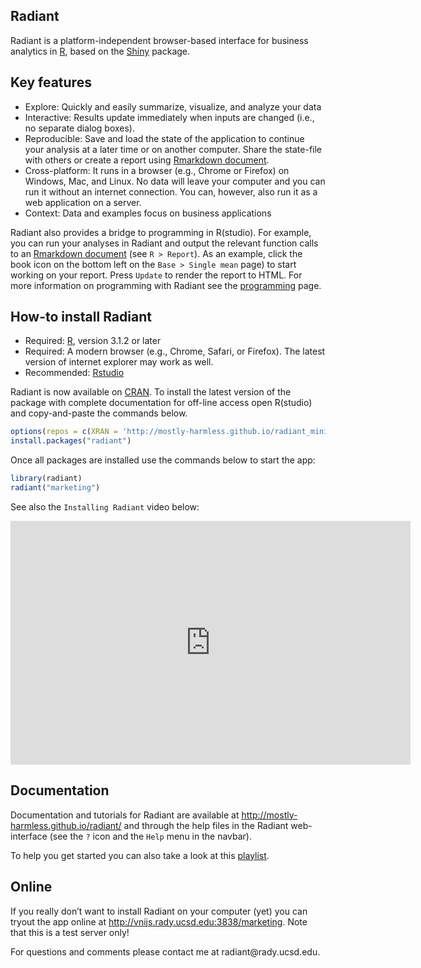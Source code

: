 ## Radiant

Radiant is a platform-independent browser-based interface for business analytics in [R](http://www.r-project.org/), based on the [Shiny](http[://www.rstudio.com/shiny/) package.

## Key features

- Explore: Quickly and easily summarize, visualize, and analyze your data
- Interactive: Results update immediately when inputs are changed (i.e., no separate dialog boxes).
- Reproducible: Save and load the state of the application to continue your analysis at a later time or on another computer. Share the state-file with others or create a report using [Rmarkdown document](http://rmarkdown.rstudio.com/).
- Cross-platform: It runs in a browser (e.g., Chrome or Firefox) on Windows, Mac, and Linux. No data will leave your computer and you can run it without an internet connection. You can, however, also run it as a web application on a server.
- Context: Data and examples focus on business applications

Radiant also provides a bridge to programming in R(studio). For example, you can run your analyses in Radiant and output the relevant function calls to an [Rmarkdown document](http://rmarkdown.rstudio.com/) (see `R > Report`). As an example, click the book icon on the bottom left on the `Base > Single mean` page) to start working on your report. Press `Update` to render the report to HTML. For more information on programming with Radiant see the [programming](http://mostly-harmless.github.io/radiant/programming.html) page.

## How-to install Radiant

- Required: [R](http://cran.cnr.berkeley.edu/), version 3.1.2 or later
- Required: A modern browser (e.g., Chrome, Safari, or Firefox). The latest version of internet explorer may work as well.
- Recommended: [Rstudio](http://www.rstudio.com/products/rstudio/download/)

Radiant is now available on [CRAN](http://cran.r-project.org/web/packages/radiant/index.html). To install the latest version of the package with complete documentation for off-line access open R(studio) and copy-and-paste the commands below.

```r
options(repos = c(XRAN = 'http://mostly-harmless.github.io/radiant_miniCRAN/'))
install.packages("radiant")
```

Once all packages are installed use the commands below to start the app:

```r
library(radiant)
radiant("marketing")
```

See also the `Installing Radiant` video below:

<iframe width="640" height="390" src="https://www.youtube.com/embed/AtB2SsmzBsk" frameborder="0" allowfullscreen></iframe>

## Documentation

Documentation and tutorials for Radiant are available at <http://mostly-harmless.github.io/radiant/> and through the help files in the Radiant web-interface (see the `?` icon and the `Help` menu in the navbar).

To help you get started you can also take a look at this [playlist](https://www.youtube.com/watch?v=e02LFmNysoM&list=PLNhtaetb48EfAAlfQMJsuvLCSLvcn_0BC).

## Online

If you really don't want to install Radiant on your computer (yet) you can tryout the app online at <http://vnijs.rady.ucsd.edu:3838/marketing>. Note that this is a test server only!

For questions and comments please contact me at radiant@rady.ucsd.edu.
